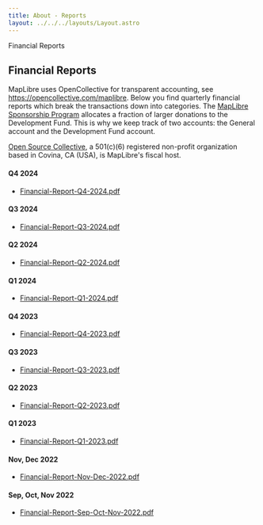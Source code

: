 ```yaml
---
title: About - Reports
layout: ../../../layouts/Layout.astro
---
```



<TitleHeader>Financial Reports</TitleHeader>
<div class="container">

## Financial Reports

MapLibre uses OpenCollective for transparent accounting, see https://opencollective.com/maplibre. Below you find quarterly financial reports which break the transactions down into categories. The [MapLibre Sponsorship Program](sponsors) allocates a fraction of larger donations to the Development Fund. This is why we keep track of two accounts: the General account and the Development Fund account.

[Open Source Collective](https://opencollective.com/opensource), a 501(c)(6) registered non-profit organization based in Covina, CA (USA), is MapLibre's fiscal host.

#### Q4 2024

- [Financial-Report-Q4-2024.pdf](about/reports/Financial-Report-Q4-2024.pdf)

#### Q3 2024

- [Financial-Report-Q3-2024.pdf](about/reports/Financial-Report-Q3-2024.pdf)

#### Q2 2024

- [Financial-Report-Q2-2024.pdf](about/reports/Financial-Report-Q2-2024.pdf)

#### Q1 2024

- [Financial-Report-Q1-2024.pdf](about/reports/Financial-Report-Q1-2024.pdf)

#### Q4 2023

- [Financial-Report-Q4-2023.pdf](about/reports/Financial-Report-Q4-2023.pdf)

#### Q3 2023

- [Financial-Report-Q3-2023.pdf](about/reports/Financial-Report-Q3-2023.pdf)

#### Q2 2023

- [Financial-Report-Q2-2023.pdf](about/reports/Financial-Report-Q2-2023.pdf)

#### Q1 2023

- [Financial-Report-Q1-2023.pdf](about/reports/Financial-Report-Q1-2023.pdf)

#### Nov, Dec 2022

- [Financial-Report-Nov-Dec-2022.pdf](about/reports/Financial-Report-Nov-Dec-2022.pdf)

#### Sep, Oct, Nov 2022

- [Financial-Report-Sep-Oct-Nov-2022.pdf](about/reports/Financial-Report-Sep-Oct-Nov-2022.pdf)

</div>
